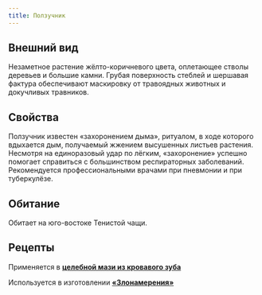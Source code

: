 ```yaml
---
title: Ползучник
---
```


<ButtonCover src="/menu/guidebook/books/herbarium/herbs/crawlherb/pic.jpg" title="Ползучник"/>

## Внешний вид
Незаметное растение жёлто-коричневого цвета, оплетающее стволы деревьев и большие камни. Грубая поверхность стеблей и шершавая фактура обеспечивают маскировку от травоядных животных и докучливых травников.

## Свойства
Ползучник известен «захоронением дыма», ритуалом, в ходе которого вдыхается дым, получаемый жжением высушенных листьев растения. Несмотря на единоразовый удар по лёгким, «захоронение» успешно помогает справиться с большинством респираторных заболеваний. Рекомендуется профессиональными врачами при пневмонии и при туберкулёзе.

## Обитание
Обитает на юго-востоке Тенистой чащи.

## Рецепты
Применяется в [**целебной мази из кровавого зуба**](../../mushrooms/bloody-tooth#целебная-мазь-из-кровавого-зуба)

Используется в изготовлении [**«Злонамерения»**](../../mushrooms/malica#«злонамерение»)